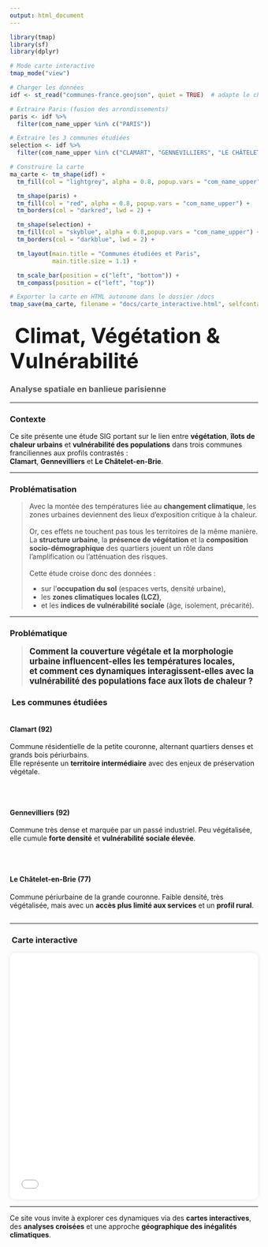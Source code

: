 ```yaml
---
output: html_document
---
```


```r
library(tmap)
library(sf)
library(dplyr)

# Mode carte interactive
tmap_mode("view")

# Charger les données
idf <- st_read("communes-france.geojson", quiet = TRUE)  # adapte le chemin si besoin

# Extraire Paris (fusion des arrondissements)
paris <- idf %>%
  filter(com_name_upper %in% c("PARIS"))

# Extraire les 3 communes étudiées
selection <- idf %>%
  filter(com_name_upper %in% c("CLAMART", "GENNEVILLIERS", "LE CHÂTELET-EN-BRIE"))

# Construire la carte
ma_carte <- tm_shape(idf) +
  tm_fill(col = "lightgrey", alpha = 0.8, popup.vars = "com_name_upper") +

  tm_shape(paris) +
  tm_fill(col = "red", alpha = 0.8, popup.vars = "com_name_upper") +
  tm_borders(col = "darkred", lwd = 2) +

  tm_shape(selection) +
  tm_fill(col = "skyblue", alpha = 0.8,popup.vars = "com_name_upper") +
  tm_borders(col = "darkblue", lwd = 2) +

  tm_layout(main.title = "Communes étudiées et Paris",
            main.title.size = 1.1) +

  tm_scale_bar(position = c("left", "bottom")) +
  tm_compass(position = c("left", "top"))

# Exporter la carte en HTML autonome dans le dossier /docs
tmap_save(ma_carte, filename = "docs/carte_interactive.html", selfcontained = TRUE)

```

## <span style="font-size: 2em;">️ Climat, Végétation & Vulnérabilité</span>
### <span style="color: #555;">Analyse spatiale en banlieue parisienne</span>

---

###  Contexte

Ce site présente une étude SIG portant sur le lien entre **végétation**, **îlots de chaleur urbains** et **vulnérabilité des populations** dans trois communes franciliennes aux profils contrastés :  
**Clamart**, **Gennevilliers** et **Le Châtelet-en-Brie**.

---

###  Problématisation

> <span style="color: #444;">
Avec la montée des températures liée au <strong>changement climatique</strong>, les zones urbaines deviennent des lieux d’exposition critique à la chaleur.
<br><br>
Or, ces effets ne touchent pas tous les territoires de la même manière. La <strong>structure urbaine</strong>, la <strong>présence de végétation</strong> et la <strong>composition socio-démographique</strong> des quartiers jouent un rôle dans l’amplification ou l’atténuation des risques.
<br><br>
Cette étude croise donc des données :
<ul>
  <li>sur l’<strong>occupation du sol</strong> (espaces verts, densité urbaine),</li>
  <li>les <strong>zones climatiques locales (LCZ)</strong>,</li>
  <li>et les <strong>indices de vulnérabilité sociale</strong> (âge, isolement, précarité).</li>
</ul>
</span>

---

###  Problématique

> <span style="font-size: 1.2em; color: #222;"><strong>Comment la couverture végétale et la morphologie urbaine influencent-elles les températures locales,  
et comment ces dynamiques interagissent-elles avec la vulnérabilité des populations face aux îlots de chaleur ?</strong></span>

### ️ Les communes étudiées

<div style="display: flex; gap: 2rem; flex-wrap: wrap;">

<div style="flex: 1; min-width: 250px;">
<h4> Clamart (92)</h4>
Commune résidentielle de la petite couronne, alternant quartiers denses et grands bois périurbains.  
Elle représente un **territoire intermédiaire** avec des enjeux de préservation végétale.
</div>

<div style="flex: 1; min-width: 250px;">
<h4> Gennevilliers (92)</h4>
Commune très dense et marquée par un passé industriel. Peu végétalisée, elle cumule **forte densité** et **vulnérabilité sociale élevée**.
</div>

<div style="flex: 1; min-width: 250px;">
<h4> Le Châtelet-en-Brie (77)</h4>
Commune périurbaine de la grande couronne. Faible densité, très végétalisée, mais avec un **accès plus limité aux services** et un **profil rural**.
</div>

</div>

---

### ️ Carte interactive

<div style="text-align: center;">
<iframe src="carte_interactive.html" width="100%" height="500px" style="border: none; box-shadow: 0 0 8px rgba(0,0,0,0.1); border-radius: 12px;"></iframe>
</div>

---

Ce site vous invite à explorer ces dynamiques via des **cartes interactives**, des **analyses croisées** et une approche **géographique des inégalités climatiques**.

